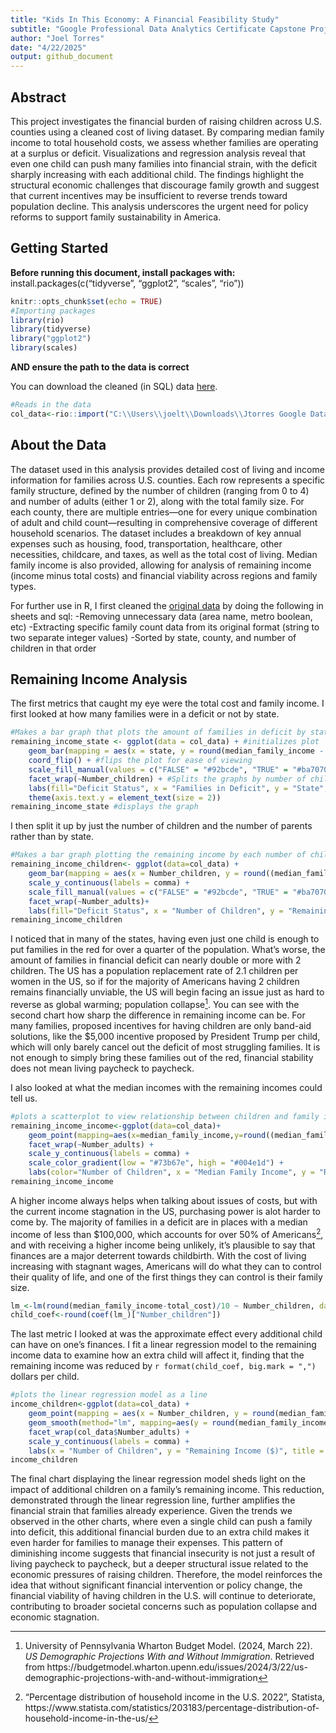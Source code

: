 ```yaml
---
title: "Kids In This Economy: A Financial Feasibility Study"
subtitle: "Google Professional Data Analytics Certificate Capstone Project"
author: "Joel Torres"
date: "4/22/2025"
output: github_document
---
```


## Abstract
This project investigates the financial burden of raising children across U.S. counties using a cleaned cost of living dataset. By comparing median family income to total household costs, we assess whether families are operating at a surplus or deficit. Visualizations and regression analysis reveal that even one child can push many families into financial strain, with the deficit sharply increasing with each additional child. The findings highlight the structural economic challenges that discourage family growth and suggest that current incentives may be insufficient to reverse trends toward population decline. This analysis underscores the urgent need for policy reforms to support family sustainability in America.

## Getting Started
**Before running this document, install packages with:**
install.packages(c("tidyverse", "ggplot2", "scales", "rio"))
```r
knitr::opts_chunk$set(echo = TRUE)
#Importing packages
library(rio)
library(tidyverse)
library("ggplot2")
library(scales)
```


**AND ensure the path to the data is correct**


You can download the cleaned (in SQL) data [here](https://drive.google.com/file/d/1Hs67_g3ki1b4YYeYwLMvQhrgUlAHMH2o/view?usp=sharing).
```r
#Reads in the data
col_data<-rio::import("C:\\Users\\joelt\\Downloads\\Jtorres Google Data Analytics Capstone\\cleaned_col.csv")
```


## About the Data
The dataset used in this analysis provides detailed cost of living and income information for families across U.S. counties. Each row represents a specific family structure, defined by the number of children (ranging from 0 to 4) and number of adults (either 1 or 2), along with the total family size. For each county, there are multiple entries—one for every unique combination of adult and child count—resulting in comprehensive coverage of different household scenarios. The dataset includes a breakdown of key annual expenses such as housing, food, transportation, healthcare, other necessities, childcare, and taxes, as well as the total cost of living. Median family income is also provided, allowing for analysis of remaining income (income minus total costs) and financial viability across regions and family types.

For further use in R, I first cleaned the [original data](https://www.kaggle.com/datasets/asaniczka/us-cost-of-living-dataset-3171-counties/data) by doing the following in sheets and sql:
-Removing unnecessary data (area name, metro boolean, etc)
-Extracting specific family count data from its original format (string to two separate integer values)
-Sorted by state, county, and number of children in that order


## Remaining Income Analysis
The first metrics that caught my eye were the total cost and family income. I first looked at how many families were in a deficit or not by state.  
```r
#Makes a bar graph that plots the amount of families in deficit by state split by the number of children
remaining_income_state <- ggplot(data = col_data) + #initializes plot
    geom_bar(mapping = aes(x = state, y = round(median_family_income - total_cost)<0, fill = round(median_family_income - total_cost) <0), stat = "identity") + #builds graph with corresponding data
    coord_flip() + #flips the plot for ease of viewing
    scale_fill_manual(values = c("FALSE" = "#92bcde", "TRUE" = "#ba7070")) + #fills bar chart depending on if they are negative or positive values
    facet_wrap(~Number_children) + #Splits the graphs by number of children
    labs(fill="Deficit Status", x = "Families in Deficit", y = "State", title = "Families in Deficit by State", subtitle = "Split by number of children") +#labels the graph
    theme(axis.text.y = element_text(size = 2))
remaining_income_state #displays the graph
```
I then split it up by just the number of children and the number of parents rather than by state.
```r
#Makes a bar graph plotting the remaining income by each number of children split by how many parents are present
remaining_income_children<- ggplot(data=col_data) +
    geom_bar(mapping = aes(x = Number_children, y = round((median_family_income - total_cost)/10000), fill = round(median_family_income - total_cost) < 0), stat = "identity") +
    scale_y_continuous(labels = comma) +
    scale_fill_manual(values = c("FALSE" = "#92bcde", "TRUE" = "#ba7070")) +
    facet_wrap(~Number_adults)+
    labs(fill="Deficit Status", x = "Number of Children", y = "Remaining Income", title = "Remaining Income by Number of Children", subtitle = "Split by number of parents")
remaining_income_children
```
I noticed that in many of the states, having even just one child is enough to put families in the red for over a quarter of the population. What's worse, the amount of families in financial deficit can nearly double or more with 2 children. The US has a population replacement rate of 2.1 children per women in the US, so if for  the majority of Americans having 2 children remains financially unviable, the US will begin facing an issue just as hard to reverse as global warming; population collapse[^1]. You can see with the second chart how sharp the difference in remaining income can be. For many families, proposed incentives for having children are only band-aid solutions, like the $5,000 incentive proposed by President Trump per child, which will only barely cancel out the deficit of most struggling families. It is not enough to simply bring these families out of the red, financial stability does not mean living paycheck to paycheck.


I also looked at what the median incomes with the remaining incomes could tell us.
```r
#plots a scatterplot to view relationship between children and family income vs remaining income
remaining_income_income<-ggplot(data=col_data)+
    geom_point(mapping=aes(x=median_family_income,y=round((median_family_income-total_cost)/10),color=Number_children))+
    facet_wrap(~Number_adults) +
    scale_y_continuous(labels = comma) +
    scale_color_gradient(low = "#73b67e", high = "#004e1d") +
    labs(color="Number of Children", x = "Median Family Income", y = "Remaining Income", title = "Remaining Income by Median Income", subtitle = "Split by number of parents and color coded by number of children")
remaining_income_income
```
A higher income always helps when talking about issues of costs, but with the current income stagnation in the US, purchasing power is alot harder to come by. The majority of families in a deficit are in places with a median income of less than $100,000, which accounts for over 50% of Americans[^2], and with receiving a higher income being unlikely, it's plausible to say that finances are a major deterrent towards childbirth. With the cost of living increasing with stagnant wages, Americans will do what they can to control their quality of life, and one of the first things they can control is their family size.


```r
lm_<-lm(round(median_family_income-total_cost)/10 ~ Number_children, data = col_data)
child_coef<-round(coef(lm_)["Number_children"])
```
The last metric I looked at was the approximate effect every additional child can have on one's finances. I fit a linear regression model to the remaining income data to examine how an extra child will affect it, finding that the remaining income was reduced by `r format(child_coef, big.mark = ",")` dollars per child.


```r
#plots the linear regression model as a line
income_children<-ggplot(data=col_data) +
    geom_point(mapping = aes(x = Number_children, y = round(median_family_income - total_cost)/10), alpha = 0.4, color = "#285e37") +
    geom_smooth(method="lm", mapping=aes(y = round(median_family_income-total_cost)/10, x = Number_children)) +
    facet_wrap(col_data$Number_adults) +
    scale_y_continuous(labels = comma) +
    labs(x = "Number of Children", y = "Remaining Income ($)", title = "Remaining Income by Number of Children", subtitle = "Split by number of Parents", caption = paste0("Remaining income decreases by ~$", abs(child_coef), " per additional child (linear regression estimate)"))
income_children
```


The final chart displaying the linear regression model sheds light on the impact of additional children on a family's remaining income. This reduction, demonstrated through the linear regression line, further amplifies the financial strain that families already experience. Given the trends we observed in the other charts, where even a single child can push a family into deficit, this additional financial burden due to an extra child makes it even harder for families to manage their expenses. This pattern of diminishing income suggests that financial insecurity is not just a result of living paycheck to paycheck, but a deeper structural issue related to the economic pressures of raising children. Therefore, the model reinforces the idea that without significant financial intervention or policy change, the financial viability of having children in the U.S. will continue to deteriorate, contributing to broader societal concerns such as population collapse and economic stagnation.




[^1]: University of Pennsylvania Wharton Budget Model. (2024, March 22). *US Demographic Projections With and Without Immigration*. Retrieved from https://budgetmodel.wharton.upenn.edu/issues/2024/3/22/us-demographic-projections-with-and-without-immigration


[^2]: "Percentage distribution of household income in the U.S. 2022", Statista, https://www.statista.com/statistics/203183/percentage-distribution-of-household-income-in-the-us/

